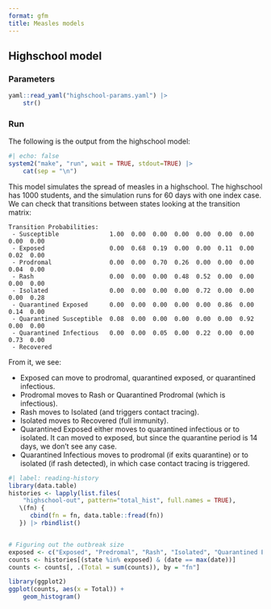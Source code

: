 ```yaml
---
format: gfm
title: Measles models
---
```


## Highschool model

### Parameters

```r
yaml::read_yaml("highschool-params.yaml") |>
    str()
```

### Run

The following is the output from the highschool model:

```r
#| echo: false
system2("make", "run", wait = TRUE, stdout=TRUE) |>
    cat(sep = "\n")
```

This model simulates the spread of measles in a highschool. The highschool has 1000 students, and the simulation runs for 60 days with one index case. 
We can check that transitions between states looking at the transition matrix:

```
Transition Probabilities:
 - Susceptible              1.00  0.00  0.00  0.00  0.00  0.00  0.00  0.00  0.00
 - Exposed                  0.00  0.68  0.19  0.00  0.00  0.11  0.00  0.02  0.00
 - Prodromal                0.00  0.00  0.70  0.26  0.00  0.00  0.00  0.04  0.00
 - Rash                     0.00  0.00  0.00  0.48  0.52  0.00  0.00  0.00  0.00
 - Isolated                 0.00  0.00  0.00  0.00  0.72  0.00  0.00  0.00  0.28
 - Quarantined Exposed      0.00  0.00  0.00  0.00  0.00  0.86  0.00  0.14  0.00
 - Quarantined Susceptible  0.08  0.00  0.00  0.00  0.00  0.00  0.92  0.00  0.00
 - Quarantined Infectious   0.00  0.00  0.05  0.00  0.22  0.00  0.00  0.73  0.00
 - Recovered  
```

From it, we see:

- Exposed can move to prodromal, quarantined exposed, or quarantined infectious.
- Prodromal moves to Rash or Quarantined Prodromal (which is infectious).
- Rash moves to Isolated (and triggers contact tracing).
- Isolated moves to Recovered (full immunity).
- Quarantined Exposed either moves to quarantined infectious or to isolated. It can moved to exposed, but since the quarantine period is 14 days, we don't see any case.
- Quarantined Infectious moves to prodromal (if exits quarantine) or to isolated (if rash detected), in which case contact tracing is triggered.


```r
#| label: reading-history
library(data.table)
histories <- lapply(list.files(
    "highschool-out", pattern="total_hist", full.names = TRUE),
   \(fn) {
      cbind(fn = fn, data.table::fread(fn))
   }) |> rbindlist()


# Figuring out the outbreak size
exposed <- c("Exposed", "Predromal", "Rash", "Isolated", "Quarantined Exposed", "Quarantined Susceptible", "Recovered")
counts <- histories[(state %in% exposed) & (date == max(date))]
counts <- counts[, .(Total = sum(counts)), by = "fn"]

library(ggplot2)
ggplot(counts, aes(x = Total)) +
    geom_histogram()
```
